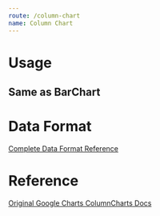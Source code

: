 ```yaml
---
route: /column-chart
name: Column Chart
---
```


# Usage

## Same as BarChart

# Data Format

[Complete Data Format Reference](https://developers.google.com/chart/interactive/docs/gallery/columnchart#data-format)

# Reference 

[Original Google Charts ColumnCharts Docs](https://developers.google.com/chart/interactive/docs/gallery/columnchart)
